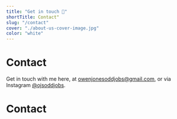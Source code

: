 ```yaml
---
title: "Get in touch 📱"
shortTitle: Contact"
slug: "/contact"
cover: "./about-us-cover-image.jpg"
color: "white"
---
```



# Contact

Get in touch with me here, at owenjonesoddjobs@gmail.com, or via Instagram [@ojsoddjobs](https://www.instagram.com/ojsoddjobs/ "Instagram").

<h1 className="visuallyHidden" data-testid="page-title">
  Contact
</h1>

<Contact />
